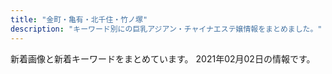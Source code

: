 ```yaml
---
title: "金町・亀有・北千住・竹ノ塚"
description: "キーワード別にの巨乳アジアン・チャイナエステ嬢情報をまとめました。"
---
```


新着画像と新着キーワードをまとめています。
2021年02月02日の情報です。

<DmmAffiliateIns />
<KeywordTable
  shops={
    [
    {
        "station": "\u897f\u65b0\u4e95\u99c5\u897f\u53e3",
        "keywords": {
            "85": 5,
            "D": 15,
            "C": 5,
            "86": 10,
            "83": 5
        },
        "url": "http://rakuen.ies.fun/",
        "img_links": [
            "http://rakuen.ies.fun/images/info.jpg",
            "http://rakuen.ies.fun/images/s3.jpg",
            "http://rakuen.ies.fun/photos/sites/40/2021/02/2021020106591748.jpg",
            "http://rakuen.ies.fun/images/s_staff.png",
            "http://rakuen.ies.fun/images/room1.jpg",
            "http://rakuen.ies.fun/images/room2.jpg",
            "http://rakuen.ies.fun/images/tel.jpg",
            "http://rakuen.ies.fun/photos/sites/40/2021/02/2021020106592856.jpg",
            "http://rakuen.ies.fun/photos/sites/40/2021/02/202102010659230.jpg",
            "http://rakuen.ies.fun/images/info2.jpg",
            "http://rakuen.ies.fun/images/s_news.jpg",
            "http://rakuen.ies.fun/images/mobile.jpg",
            "http://rakuen.ies.fun/images/room4.jpg",
            "http://rakuen.ies.fun/images/s_link.png",
            "http://rakuen.ies.fun/photos/sites/40/2021/02/2021020106592140.jpg",
            "http://rakuen.ies.fun/images/room3.jpg"
        ],
        "name": "\u7e01"
    },
    {
        "keywords": {
            "86": 3,
            "D": 3,
            "87": 3,
            "90": 4,
            "89": 4,
            "83": 6,
            "84": 2,
            "C": 8
        },
        "name": "LUCKY",
        "station": "\u7dbe\u702c\u99c5\u6771\u53e3",
        "img_links": [
            "http://lucky.weblog.tc/2/uploadimg/1591252992.jpg",
            "http://lucky.weblog.tc/2/uploadimg/1600148455.jpeg",
            "http://lucky.weblog.tc/2/uploadimg/1591253175.jpg",
            "http://lucky.weblog.tc/2/uploadimg/1591886646.jpg",
            "http://lucky.weblog.tc/2/uploadimg/1591253020.jpg",
            "http://lucky.weblog.tc/2/uploadimg/1591886701.jpg",
            "http://lucky.weblog.tc/loader.png",
            "http://lucky.weblog.tc/2/uploadimg/1597854926.jpeg",
            "http://lucky.weblog.tc/2/uploadimg/1610781080.jpeg",
            "http://lucky.weblog.tc/icon2.png"
        ],
        "url": "http://lucky.weblog.tc/"
    },
    {
        "station": "JR\u91d1\u753a\u99c5\u5317\u53e3",
        "img_links": [
            "http://esthe-massage.pink/sp/images/teline.png",
            "http://esthe-massage.pink/images/tb.png",
            "http://esthe-massage.pink/images/aboutus.jpg",
            "http://esthe-massage.pink/images/end3.png",
            "http://esthe-massage.pink/images/tb1.png",
            "http://esthe-massage.pink/images/cg6.jpg",
            "http://esthe-massage.pink/images/cg7.jpg",
            "http://esthe-massage.pink/images/pick.jpg",
            "http://esthe-massage.pink/sp/images/cg10.jpg",
            "http://esthe-massage.pink/images/news.jpg",
            "http://esthe-massage.pink/sp/images/top-img01.png",
            "http://esthe-massage.pink/sp/images/cg8.jpg",
            "http://esthe-massage.pink/images/line.jpg",
            "http://esthe-massage.pink/images/top.png",
            "http://esthe-massage.pink/images/mobile.jpg",
            "http://esthe-massage.pink/sp/images/cg4.jpg",
            "http://esthe-massage.pink/images/cg4.jpg",
            "http://esthe-massage.pink/sp/images/cg5.jpg",
            "http://esthe-massage.pink/images/bb.png",
            "http://esthe-massage.pink/sp/images/cg2.jpg",
            "http://esthe-massage.pink/images/staff_s.jpg",
            "http://esthe-massage.pink/images/cg3.jpg",
            "http://esthe-massage.pink/sp/images/cg3.jpg",
            "http://esthe-massage.pink/images/cg9.jpg",
            "http://esthe-massage.pink/images/staff_tit.jpg",
            "http://esthe-massage.pink/images/mobile1.jpg",
            "http://esthe-massage.pink/sp/images/cg1.jpg",
            "http://esthe-massage.pink/sp/images/telb.png",
            "http://esthe-massage.pink/images/cg8.jpg",
            "http://esthe-massage.pink/images/cg2.jpg",
            "http://esthe-massage.pink/images/line2.jpg",
            "http://esthe-massage.pink/images/cg10.jpg",
            "http://esthe-massage.pink/images/cg5.jpg",
            "http://esthe-massage.pink/sp/images/cg9.jpg",
            "http://esthe-massage.pink/images/newface.jpg",
            "http://esthe-massage.pink/images/cg1.jpg",
            "http://esthe-massage.pink/images/compaign.jpg",
            "http://esthe-massage.pink/sp/images/cg6.jpg",
            "http://esthe-massage.pink/sp/images/tel.png"
        ],
        "name": "\u96c5",
        "url": "http://esthe-massage.pink/",
        "keywords": {
            "D": 9
        }
    },
    {
        "img_links": [
            "http://urara.tyo.cm/images/link_nav05.png",
            "http://urara.tyo.cm/photos/sites/5/2020/07/2020072904152474.jpg",
            "http://urara.tyo.cm/photos/sites/5/2020/07/2020072904152581.jpg",
            "http://urara.tyo.cm/photos/sites/5/2020/09/2020091508111353.jpg",
            "http://urara.tyo.cm/images/pagetop.png",
            "http://urara.tyo.cm/images/link_nav01.png",
            "http://urara.tyo.cm/images/bg_infotit.png",
            "http://urara.tyo.cm/images/tit_staff02.png",
            "http://urara.tyo.cm/images/link_nav02.png",
            "http://urara.tyo.cm/photos/sites/5/2020/11/2020112706272440.jpg",
            "http://urara.tyo.cm/images/slider03.png",
            "http://urara.tyo.cm/images/tit_info01.png",
            "http://urara.tyo.cm/images/top.png",
            "http://urara.tyo.cm/images/ico02.png",
            "http://urara.tyo.cm/images/slider01.png",
            "http://urara.tyo.cm/images/link_nav03.png",
            "http://urara.tyo.cm/images/link_nav06.png",
            "http://urara.tyo.cm/photos/sites/5/2020/10/2020101305325670.jpg",
            "http://urara.tyo.cm/photos/sites/5/2020/07/2020072904152438.jpg",
            "http://urara.tyo.cm/images/tit_info02.png",
            "http://urara.tyo.cm/images/slider02.png",
            "http://urara.tyo.cm/photos/sites/5/2020/07/2020072904152344.jpg",
            "http://urara.tyo.cm/images/tit_staff01.png",
            "http://urara.tyo.cm/photos/sites/5/2020/08/2020082101302071.jpg",
            "http://urara.tyo.cm/images/link_nav04.png"
        ],
        "name": "\u9e97",
        "station": "JR\u91d1\u753a\u99c5\u5317\u53e3",
        "url": "http://urara.tyo.cm/",
        "keywords": {
            "84": 10,
            "D": 80,
            "86": 40,
            "85": 30
        }
    },
    {
        "station": "\u4e94\u53cd\u91ce\u99c5",
        "name": "\u96c5",
        "url": "http://www.relax-miyabi.com/",
        "img_links": [
            "http://www.relax-miyabi.com/img/glo_05_off.jpg",
            "http://www.relax-miyabi.com/img/glo_03_off.jpg",
            "http://www.relax-miyabi.com/img/bnr-02_off.jpg",
            "http://www.relax-miyabi.com/img/top-h5R2.jpg",
            "http://www.relax-miyabi.com/img/top-course_off.jpg",
            "http://www.relax-miyabi.com/files/019-03.jpg",
            "http://www.relax-miyabi.com/img/top-course2_off.jpg",
            "http://www.relax-miyabi.com/img/glo_06_off.jpg",
            "http://www.relax-miyabi.com/img/bnr-01_off.jpg",
            "http://www.relax-miyabi.com/img/icon_tel.png",
            "http://www.relax-miyabi.com/files/014-03.jpg",
            "http://www.relax-miyabi.com/files/019-02.jpg",
            "http://www.relax-miyabi.com/img/glo_02_off.jpg",
            "http://www.relax-miyabi.com/img/glo_04_off.jpg",
            "http://www.relax-miyabi.com/img/footer-top_off.jpg",
            "http://www.relax-miyabi.com/files/019.jpg",
            "http://www.relax-miyabi.com/img/slider/2.jpg",
            "http://www.relax-miyabi.com/img/slider/3.jpg",
            "http://www.relax-miyabi.com/files/014-02.jpg",
            "http://www.relax-miyabi.com/img/slider/1.jpg",
            "http://www.relax-miyabi.com/img/h4-top.jpg",
            "http://www.relax-miyabi.com/files/014.jpg",
            "http://www.relax-miyabi.com/img/glo_01_off.jpg",
            "http://www.relax-miyabi.com/img/top-h5R.jpg"
        ],
        "keywords": {
            "88": 3,
            "D": 6,
            "86": 3
        }
    },
    {
        "station": "JR\u5317\u5343\u4f4f\u99c5\u897f\u53e3",
        "name": "Baby Girl \uff5e\u30d9\u30a4\u30d3\u30fc\u30ac\u30fc\u30eb\uff5e",
        "img_links": [
            "http://www.babygirl.relaxjp.info/images/m4.jpg",
            "http://www.babygirl.relaxjp.info/files/005.jpg",
            "http://www.babygirl.relaxjp.info/images/rsubt2.png",
            "http://www.babygirl.relaxjp.info/files/006.jpg",
            "http://www.babygirl.relaxjp.info/images/rsubt4.png",
            "http://www.babygirl.relaxjp.info/images/rsubt1.png",
            "http://www.babygirl.relaxjp.info/images/m1.jpg",
            "http://www.babygirl.relaxjp.info/files/003.jpg",
            "http://www.babygirl.relaxjp.info/images/m2.jpg",
            "http://www.babygirl.relaxjp.info/files/001.jpg",
            "http://www.babygirl.relaxjp.info/images/rsubt6.png",
            "http://www.babygirl.relaxjp.info/images/rsubt3.png",
            "http://www.babygirl.relaxjp.info/images/rsubt7.png",
            "http://www.babygirl.relaxjp.info/images/slider-img002.jpg",
            "http://www.babygirl.relaxjp.info/images/b-tel.png",
            "http://www.babygirl.relaxjp.info/images/b-online.png",
            "http://www.babygirl.relaxjp.info/files/002.jpg",
            "http://www.babygirl.relaxjp.info/images/rsubt5.png",
            "http://www.babygirl.relaxjp.info/photo_news/upimg/719885ffe7ee1189f0_0.jpg",
            "http://www.babygirl.relaxjp.info/files/004.jpg",
            "http://www.babygirl.relaxjp.info/photo_news/upimg/830306005134289e4d_0.jpg",
            "http://www.babygirl.relaxjp.info/images/m3.jpg",
            "http://www.babygirl.relaxjp.info/images/m5.jpg",
            "http://www.babygirl.relaxjp.info/images/m6.jpg",
            "http://www.babygirl.relaxjp.info/images/slider-img001.jpg"
        ],
        "keywords": {
            "87": 24,
            "88": 8,
            "86": 16,
            "D": 40,
            "C": 8
        },
        "url": "http://www.babygirl.relaxjp.info/"
    },
    {
        "keywords": {},
        "img_links": [
            "http://www.night.ne.jp/tokyo/2020/img/index_top.jpg",
            "http://www.night.ne.jp/tokyo/2020/img_staff/g_7147.jpg",
            "http://www.night.ne.jp/tokyo/2020/img/skill_1.jpg",
            "http://www.night.ne.jp/tokyo/2020/img/view_2.jpg",
            "http://www.night.ne.jp/nightnet/img/9.jpg",
            "http://www.night.ne.jp/nightnet/img/13.jpg",
            "http://www.night.ne.jp/nightnet/img/8.jpg",
            "http://www.night.ne.jp/tokyo/2020/img/index_skill.jpg",
            "http://www.night.ne.jp/tokyo/2020/img/index.jpg",
            "http://www.night.ne.jp/tokyo/2020/img/index_view.jpg",
            "http://www.night.ne.jp/nightnet/img/7.jpg",
            "http://www.night.ne.jp/_format/W/img/whats_news.jpg",
            "http://www.night.ne.jp/tokyo/2020/img/view_1.jpg",
            "http://www.night.ne.jp/_format/W/img/whats_skill.jpg",
            "http://www.night.ne.jp/nightnet/img/3.jpg",
            "http://www.night.ne.jp/tokyo/2020/img/skill_2.jpg",
            "http://www.night.ne.jp/nightnet/img/4.jpg",
            "http://www.night.ne.jp/tokyo/2020/img_staff/g_7149.jpg",
            "http://www.night.ne.jp/nightnet/img/11.jpg",
            "http://www.night.ne.jp/nightnet/img/14.jpg",
            "http://www.night.ne.jp/_format/W/img/whats_view.jpg",
            "http://www.night.ne.jp/nightnet/img/5.jpg",
            "http://www.night.ne.jp/tokyo/2020/img/skill_3.jpg",
            "http://www.night.ne.jp/tokyo/2020/img/view_3.jpg",
            "http://www.night.ne.jp/_format/W/img/index_enter_1.jpg",
            "http://www.night.ne.jp/nightnet/img/6.jpg",
            "http://www.night.ne.jp/nightnet/img/10.jpg",
            "http://www.night.ne.jp/tokyo/2020/img/qr_code.jpg",
            "http://www.night.ne.jp/nightnet/img/15.jpg",
            "http://www.night.ne.jp/nightnet/img/16.jpg",
            "http://www.night.ne.jp/nightnet/img/2.jpg",
            "http://www.night.ne.jp/nightnet/img/12a.jpg",
            "http://www.night.ne.jp/nightnet/img/1.jpg",
            "http://www.night.ne.jp/nightnet/img/17.jpg"
        ],
        "url": "http://www.night.ne.jp/tokyo/2020/",
        "name": "2020",
        "station": "JR\u4e80\u6709\u99c5\u5317\u53e3"
    },
    {
        "url": "http://spring.est888.com/",
        "keywords": {
            "85": 2,
            "91": 1,
            "89": 1,
            "D": 3,
            "E": 1,
            "84": 1,
            "90": 5,
            "C": 3
        },
        "img_links": [
            "http://spring.est888.com/css/staff/staff012.png",
            "http://spring.est888.com/css/nav/nav-003.png",
            "http://spring.est888.com/css/nav/nav-005.png",
            "http://spring.est888.com/css/staff/staff14.png",
            "http://spring.est888.com/css/nav/nav-002.png",
            "http://spring.est888.com/css/staff/staff010.png",
            "http://spring.est888.com/css/staff/staff11.png",
            "http://spring.est888.com/css/staff/staff012-a.png",
            "http://spring.est888.com/css/staff/staff16-a.png",
            "http://spring.est888.com/css/staff/staff17.png",
            "http://spring.est888.com/css/staff/staff012-b.png",
            "http://spring.est888.com/css/staff/staff14-a.png",
            "http://spring.est888.com/css/nav/nav-001.png",
            "http://spring.est888.com/css/staff/staff0005-b.png",
            "http://spring.est888.com/css/staff/staff16-b.png",
            "http://spring.est888.com/css/staff/staff004-b.png",
            "http://spring.est888.com/css/staff/staff13.png",
            "http://spring.est888.com/css/top0000000003.jpg",
            "http://spring.est888.com/css/staff/staff14-b.png",
            "http://spring.est888.com/css/tel.png",
            "http://spring.est888.com/css/staff/staff13-a.png",
            "http://spring.est888.com/css/staff/staff0010-b.png",
            "http://spring.est888.com/css/nav/nav-004.png",
            "http://spring.est888.com/css/staff/staff004-a.png",
            "http://spring.est888.com/css/nav/nav-006.png",
            "http://spring.est888.com/css/staff/staff11-b.png",
            "http://spring.est888.com/css/staff/staff010-a.png",
            "http://spring.est888.com/css/staff/staff001.png",
            "http://spring.est888.com/css/staff/staff17-b.png",
            "http://spring.est888.com/css/staff/staff0005-a.png",
            "http://spring.est888.com/css/staff/staff11-a.png",
            "http://spring.est888.com/css/staff/staff004.png",
            "http://spring.est888.com/css/staff/staff16.png",
            "http://spring.est888.com/css/staff/staff001-a.png",
            "http://spring.est888.com/css/top001.png",
            "http://spring.est888.com/css/staff/staff0005.png",
            "http://spring.est888.com/css/staff/staff001-b.png",
            "http://spring.est888.com/css/staff/staff17-a.png"
        ],
        "name": "Spring \uff5e\u30b9\u30d7\u30ea\u30f3\u30b0\uff5e",
        "station": "JR\u91d1\u753a\u99c5\u5317\u53e3"
    },
    {
        "name": "\u6e80\u8db3\u5ea6666",
        "keywords": {
            "86": 204,
            "F": 34,
            "83": 136,
            "D": 714,
            "E": 340,
            "89": 34,
            "C": 176,
            "88": 306,
            "84": 34,
            "85": 272,
            "87": 238
        },
        "url": "http://manzoku666.ests.jp/",
        "img_links": [
            "http://manzoku666.ests.jp/photos/sites/11/2020/02/2020022105272151.jpg",
            "http://manzoku666.ests.jp/photos/sites/11/2021/01/2021012109431594.jpg",
            "http://manzoku666.ests.jp/images/com_tel.png",
            "http://manzoku666.ests.jp/photos/sites/11/2020/10/2020102403261010.jpg",
            "http://manzoku666.ests.jp/images/img_service04.jpg",
            "http://manzoku666.ests.jp/photos/sites/11/2020/03/2020032501222689.jpg",
            "http://manzoku666.ests.jp/photos/sites/11/2020/10/2020100307052232.jpg",
            "http://manzoku666.ests.jp/images/room1_l.jpg",
            "http://manzoku666.ests.jp/photos/sites/11/2020/11/2020110502545271.jpg",
            "http://manzoku666.ests.jp/images/sp_tit_pick.png",
            "http://manzoku666.ests.jp/images/link_nav03.png",
            "http://manzoku666.ests.jp/photos/sites/11/2020/11/2020112004565896.jpg",
            "http://manzoku666.ests.jp/photos/sites/11/2020/04/202004130720240.jpg",
            "http://manzoku666.ests.jp/images/tit_pick.png",
            "http://manzoku666.ests.jp/images/img_service01.jpg",
            "http://manzoku666.ests.jp/photos/sites/11/2020/09/2020090504512885.jpg",
            "http://manzoku666.ests.jp/photos/sites/11/2020/12/2020122103414393.jpg",
            "http://manzoku666.ests.jp/photos/sites/11/2020/06/202006070246267.jpg",
            "http://manzoku666.ests.jp/images/room4_l.jpg",
            "http://manzoku666.ests.jp/photos/sites/11/2020/05/2020052602523290.jpg",
            "http://manzoku666.ests.jp/photos/sites/11/2020/12/2020120907170783.jpg",
            "http://manzoku666.ests.jp/photos/sites/11/2020/02/2020020503574552.jpg",
            "http://manzoku666.ests.jp/images/link_nav02.png",
            "http://manzoku666.ests.jp/photos/sites/11/2020/07/2020072104583128.jpg",
            "http://manzoku666.ests.jp/photos/sites/11/2020/05/2020050405545542.jpg",
            "http://manzoku666.ests.jp/images/img_service03.jpg",
            "http://manzoku666.ests.jp/images/link_nav04.png",
            "http://manzoku666.ests.jp/photos/sites/11/2020/02/2020022605090032.jpg",
            "http://manzoku666.ests.jp/photos/sites/11/2021/01/2021010105190155.jpg",
            "http://manzoku666.ests.jp/photos/sites/11/2020/02/202002040606066.jpg",
            "http://manzoku666.ests.jp/images/img_service02.jpg",
            "http://manzoku666.ests.jp/photos/sites/11/2020/04/2020041604115739.jpg",
            "http://manzoku666.ests.jp/images/ico01.png",
            "http://manzoku666.ests.jp/photos/sites/11/2020/12/2020121401254793.jpg",
            "http://manzoku666.ests.jp/photos/sites/11/2020/04/2020041307203772.jpg",
            "http://manzoku666.ests.jp/photos/sites/11/2020/03/2020032706054338.jpg",
            "http://manzoku666.ests.jp/photos/sites/11/2020/06/2020062404121396.jpg",
            "http://manzoku666.ests.jp/photos/sites/11/2020/08/2020083103592411.jpg",
            "http://manzoku666.ests.jp/photos/sites/11/2020/04/2020042806324932.jpg",
            "http://manzoku666.ests.jp/photos/sites/11/2020/03/2020032501221834.jpg",
            "http://manzoku666.ests.jp/photos/sites/11/2020/02/2020020406060891.jpg",
            "http://manzoku666.ests.jp/photos/sites/11/2020/02/2020020406060435.jpg",
            "http://manzoku666.ests.jp/photos/sites/11/2020/06/2020062404121978.jpg",
            "http://manzoku666.ests.jp/images/ico02.png",
            "http://manzoku666.ests.jp/images/bg_cont03.png",
            "http://manzoku666.ests.jp/images/bg_cont01.png",
            "http://manzoku666.ests.jp/images/link_nav01.png",
            "http://manzoku666.ests.jp/photos/sites/11/2020/04/2020040509014579.jpg",
            "http://manzoku666.ests.jp/images/tit_new.png",
            "http://manzoku666.ests.jp/photos/sites/11/2020/02/2020021806520598.jpg",
            "http://manzoku666.ests.jp/images/link_nav05.png",
            "http://manzoku666.ests.jp/images/room2_l.jpg",
            "http://manzoku666.ests.jp/photos/sites/11/2020/08/2020083103591832.jpg",
            "http://manzoku666.ests.jp/images/sp_nav02.png",
            "http://manzoku666.ests.jp/images/tit_staff.png",
            "http://manzoku666.ests.jp/images/room3_l.jpg",
            "http://manzoku666.ests.jp/photos/sites/11/2020/08/2020080206581422.jpg",
            "http://manzoku666.ests.jp/photos/sites/11/2020/05/2020050405544639.jpg",
            "http://manzoku666.ests.jp/images/re.png",
            "http://manzoku666.ests.jp/photos/sites/11/2020/12/2020121707473177.jpg",
            "http://manzoku666.ests.jp/photos/sites/11/2020/06/2020060702462380.jpg",
            "http://manzoku666.ests.jp/photos/sites/11/2020/12/2020120106591913.jpg",
            "http://manzoku666.ests.jp/photos/sites/11/2020/05/2020050909240788.jpg",
            "http://manzoku666.ests.jp/photos/sites/11/2020/04/2020041604120698.jpg",
            "http://manzoku666.ests.jp/images/tit_service.png",
            "http://manzoku666.ests.jp/photos/sites/11/2020/04/2020040509014522.jpg",
            "http://manzoku666.ests.jp/photos/sites/11/2021/01/2021011107431772.jpg",
            "http://manzoku666.ests.jp/images/top.png",
            "http://manzoku666.ests.jp/photos/sites/11/2020/11/2020111603414573.jpg",
            "http://manzoku666.ests.jp/images/sp_nav01.png",
            "http://manzoku666.ests.jp/photos/sites/11/2020/09/2020090504513613.jpg",
            "http://manzoku666.ests.jp/photos/sites/11/2020/02/2020020503574022.jpg",
            "http://manzoku666.ests.jp/images/sp_nav03.png",
            "http://manzoku666.ests.jp/photos/sites/11/2020/02/2020022605090017.jpg",
            "http://manzoku666.ests.jp/photos/sites/11/2020/11/2020112004565127.jpg",
            "http://manzoku666.ests.jp/photos/sites/11/2020/04/2020041307203118.jpg",
            "http://manzoku666.ests.jp/photos/sites/11/2020/06/2020060702461717.jpg",
            "http://manzoku666.ests.jp/images/sp_header.jpg",
            "http://manzoku666.ests.jp/photos/sites/11/2020/10/2020101205183856.jpg",
            "http://manzoku666.ests.jp/images/ico_headline.png"
        ],
        "station": "JR\u4e80\u6709\u99c5\u5317\u53e3"
    },
    {
        "img_links": [
            "http://spring02.est888.com/css/staff/staff010-b.png",
            "http://spring02.est888.com/css/staff/staff04-a.png",
            "http://spring02.est888.com/css/nav/nav-003.png",
            "http://spring02.est888.com/css/staff/staff010-a.png",
            "http://spring02.est888.com/css/staff/staff0008.png",
            "http://spring02.est888.com/css/staff/staff11-a.png",
            "http://spring02.est888.com/css/staff/staff12-a.png",
            "http://spring02.est888.com/css/staff/staff005.png",
            "http://spring02.est888.com/css/staff/staff12.png",
            "http://spring02.est888.com/css/staff/staff01-a.png",
            "http://spring02.est888.com/css/top04.png",
            "http://spring02.est888.com/css/staff/staff11-b.png",
            "http://spring02.est888.com/css/staff/staff12-b.png",
            "http://spring02.est888.com/css/staff/staff03-a.png",
            "http://spring02.est888.com/css/nav/nav-005.png",
            "http://spring02.est888.com/css/staff/staff09.png",
            "http://spring02.est888.com/css/nav/nav-006.png",
            "http://spring02.est888.com/css/tel.png",
            "http://spring02.est888.com/css/staff/staff09-a.png",
            "http://spring02.est888.com/css/nav/nav-002.png",
            "http://spring02.est888.com/css/staff/staff01.png",
            "http://spring02.est888.com/css/staff/staff010.png",
            "http://spring02.est888.com/css/staff/staff005-a.png",
            "http://spring02.est888.com/css/staff/staff005-b.png",
            "http://spring02.est888.com/css/top02-left.png",
            "http://spring02.est888.com/css/staff/staff09-b.png",
            "http://spring02.est888.com/css/staff/staff008-b.png",
            "http://spring02.est888.com/css/nav/nav-001.png",
            "http://spring02.est888.com/css/staff/staff01-b.png",
            "http://spring02.est888.com/css/staff/staff11.png",
            "http://spring02.est888.com/css/staff/staff04.png",
            "http://spring02.est888.com/css/staff/staff03.png",
            "http://spring02.est888.com/css/staff/staff003-b.png",
            "http://spring02.est888.com/css/osusume01.png",
            "http://spring02.est888.com/css/top01.png",
            "http://spring02.est888.com/css/staff/staff04-b.png",
            "http://spring02.est888.com/css/top003.png",
            "http://spring02.est888.com/css/nav/nav-004.png"
        ],
        "url": "http://spring02.est888.com/",
        "keywords": {
            "91": 1,
            "90": 3,
            "G": 1,
            "C": 4,
            "84": 1,
            "85": 3,
            "89": 1,
            "E": 2
        },
        "name": "Spring-\u30b9\u30d7\u30ea\u30f3\u30b0-",
        "station": "\u7dbe\u702c\u99c5\u897f\u53e3"
    },
    {
        "keywords": {},
        "name": "\u3084\u3059\u3089\u304e",
        "url": "http://relax-esthe.tokyo/",
        "station": "\u6885\u5cf6\u99c5",
        "img_links": [
            "http://relax-esthe.tokyo/css/staff/staff02.png",
            "http://relax-esthe.tokyo/css/m-left.jpg",
            "http://relax-esthe.tokyo/css/m-top02.jpg",
            "http://relax-esthe.tokyo/images/call.png",
            "http://relax-esthe.tokyo/css/m-right.jpg",
            "http://relax-esthe.tokyo/css/m-head1.jpg",
            "http://relax-esthe.tokyo/css/staff/staff07.png",
            "http://relax-esthe.tokyo/css/m-top-right03.jpg",
            "http://relax-esthe.tokyo/css/staff/staff03.png",
            "http://relax-esthe.tokyo/css/m-yejiao.jpg",
            "http://relax-esthe.tokyo/css/staff/staff0n.png",
            "http://relax-esthe.tokyo/css/m-top-right01.jpg",
            "http://relax-esthe.tokyo/css/m-top-right04.jpg",
            "http://relax-esthe.tokyo/css/staff/staff06.png",
            "http://relax-esthe.tokyo/css/top-left01.jpg",
            "http://relax-esthe.tokyo/css/m-top-right02.jpg",
            "http://relax-esthe.tokyo/css/staff/staff05.png"
        ]
    },
    {
        "keywords": {
            "D": 5,
            "C": 2,
            "84": 1
        },
        "name": "\u4eba\u9b5a\u59eb",
        "img_links": [
            "http://ningyo-hime.com/images/slider1/03.jpg",
            "http://ningyo-hime.com/staffPhoto/s20200630134438.jpg",
            "http://ningyo-hime.com/images/returnBtn.png",
            "http://ningyo-hime.com/staffPhoto/b20201101082513.jpg",
            "http://ningyo-hime.com/staffPhoto/s20200707192550.jpg",
            "http://ningyo-hime.com/staffPhoto/b20201230174356.jpg",
            "http://ningyo-hime.com/staffPhoto/b20200630134438.jpg",
            "http://ningyo-hime.com/images/slider1/01.jpg",
            "http://ningyo-hime.com/staffPhoto/b20200905132814.jpg",
            "http://ningyo-hime.com/staffPhoto/s20200905132814.jpg",
            "http://ningyo-hime.com/staffPhoto/s20200626161755.jpg",
            "http://ningyo-hime.com/images/mobile.jpg",
            "http://ningyo-hime.com/staffPhoto/b20201212112712.jpg",
            "http://ningyo-hime.com/staffPhoto/b20200626161755.jpg",
            "http://ningyo-hime.com/js/sliderLine/slide_next.png",
            "http://ningyo-hime.com/staffPhoto/s20201101082513.jpg",
            "http://ningyo-hime.com/staffPhoto/s20201230174356.jpg",
            "http://ningyo-hime.com/js/sliderLine/slide_prev.png",
            "http://ningyo-hime.com/staffPhoto/s20191003141511.jpg",
            "http://ningyo-hime.com/images/gallery1.png",
            "http://ningyo-hime.com/staffPhoto/b20200707192550.jpg",
            "http://ningyo-hime.com/staffPhoto/b20201212104914.jpg",
            "http://ningyo-hime.com/uploadfiles/Image/campaignNingyoHimeCom.jpg",
            "http://ningyo-hime.com/staffPhoto/s20201212104914.jpg",
            "http://ningyo-hime.com/staffPhoto/b20191003141511.jpg",
            "http://ningyo-hime.com/staffPhoto/s20201212112712.jpg"
        ],
        "url": "http://ningyo-hime.com/",
        "station": "\u7dbe\u702c\u99c5\u6771\u53e3"
    },
    {
        "img_links": [
            "http://iyasinobara.oks.bz/photos/sites/36/2021/01/2021011808544677.jpg",
            "http://iyasinobara.oks.bz/images/room3.jpg",
            "http://iyasinobara.oks.bz/images/room4.jpg",
            "http://iyasinobara.oks.bz/images/s_staff.jpg",
            "http://iyasinobara.oks.bz/photos/sites/36/2020/02/2020021401252254.jpg",
            "http://iyasinobara.oks.bz/images/room2.jpg",
            "http://iyasinobara.oks.bz/photos/sites/36/2019/12/2019121401184994.jpg",
            "http://iyasinobara.oks.bz/images/top.jpg",
            "http://iyasinobara.oks.bz/images/s_shedule.jpg",
            "http://iyasinobara.oks.bz/images/mobile.jpg",
            "http://iyasinobara.oks.bz/images/s_news.jpg",
            "http://iyasinobara.oks.bz/photos/sites/36/2020/11/2020112101523963.jpg",
            "http://iyasinobara.oks.bz/images/room1.jpg"
        ],
        "url": "http://iyasinobara.oks.bz/",
        "station": "JR\u91d1\u753a\u99c5\u5317\u53e3",
        "name": "\u7652\u3057\u306e\u8594\u8587",
        "keywords": {
            "87": 10,
            "82": 5,
            "D": 15,
            "C": 16,
            "85": 5
        }
    },
    {
        "img_links": [
            "http://aroma-heal.com/img/t-a.jpg",
            "http://aroma-heal.com/img/info.jpg",
            "http://aroma-heal.com/img/t-o.jpg",
            "http://aroma-heal.com/img/tel.jpg",
            "http://aroma-heal.com/staff/aoi/01.jpg",
            "http://aroma-heal.com/img/sys1.png",
            "http://aroma-heal.com/img/sys4.png",
            "http://aroma-heal.com/img/tit.jpg",
            "http://aroma-heal.com/img/pic.jpg",
            "http://aroma-heal.com/img/pc.jpg",
            "http://aroma-heal.com/img/sys3.png",
            "http://aroma-heal.com/img/adrs.jpg",
            "http://aroma-heal.com/img/sys2.png",
            "http://aroma-heal.com/staff/yuki/01.jpg",
            "http://aroma-heal.com/staff/mimi/01.jpg",
            "http://aroma-heal.com/img/sysetc.png",
            "http://aroma-heal.com/img/add.jpg",
            "http://aroma-heal.com/img/t-t.jpg",
            "http://aroma-heal.com/img/botton.jpg",
            "http://aroma-heal.com/img/t-s.jpg",
            "http://aroma-heal.com/img/t-r.jpg",
            "http://aroma-heal.com/img/cam.jpg"
        ],
        "name": "\u7f8e\u5802",
        "keywords": {},
        "station": "JR\u5317\u5343\u4f4f\u99c5\u6771\u53e3",
        "url": "http://aroma-heal.com/"
    },
    {
        "url": "http://www.hi-msg.com/tulip/",
        "name": "Tulip\uff5e\u30c1\u30e5\u30fc\u30ea\u30c3\u30d7",
        "keywords": {},
        "station": "JR\u5357\u5343\u4f4f\u99c5\u5357\u53e3",
        "img_links": []
    },
    {
        "img_links": [
            "http://www.hananoyume.esjp.info/files/011-02.jpg",
            "http://www.hananoyume.esjp.info/files/007.jpg",
            "http://www.hananoyume.esjp.info/files/007-02.jpg",
            "http://www.hananoyume.esjp.info/images/main_bottom.png",
            "http://www.hananoyume.esjp.info/files/001-03.jpg",
            "http://www.hananoyume.esjp.info/images/new1.png",
            "http://www.hananoyume.esjp.info/files/009-02.jpg",
            "http://www.hananoyume.esjp.info/images/tel.png",
            "http://www.hananoyume.esjp.info/files/006-02.jpg",
            "http://www.hananoyume.esjp.info/files/006-03.jpg",
            "http://www.hananoyume.esjp.info/images/s2.jpg",
            "http://www.hananoyume.esjp.info/images/shop/shop02.jpg",
            "http://www.hananoyume.esjp.info/files/001-02.jpg",
            "http://www.hananoyume.esjp.info/images/main_top.png",
            "http://www.hananoyume.esjp.info/files/005.jpg",
            "http://www.hananoyume.esjp.info/files/005-03.jpg",
            "http://www.hananoyume.esjp.info/files/008.jpg",
            "http://www.hananoyume.esjp.info/images/s3.jpg",
            "http://www.hananoyume.esjp.info/files/005-02.jpg",
            "http://www.hananoyume.esjp.info/images/maga.jpg",
            "http://www.hananoyume.esjp.info/images/s1.jpg",
            "http://www.hananoyume.esjp.info/files/010-02.jpg",
            "http://www.hananoyume.esjp.info/files/007-03.jpg",
            "http://www.hananoyume.esjp.info/images/zi_staff.png",
            "http://www.hananoyume.esjp.info/files/008-02.jpg",
            "http://www.hananoyume.esjp.info/images/infotiao1.jpg",
            "http://www.hananoyume.esjp.info/files/001.jpg",
            "http://www.hananoyume.esjp.info/images/zi_massage.png",
            "http://www.hananoyume.esjp.info/files/010.jpg",
            "http://www.hananoyume.esjp.info/files/008-03.jpg",
            "http://www.hananoyume.esjp.info/images/new3.png",
            "http://www.hananoyume.esjp.info/files/009-03.jpg",
            "http://www.hananoyume.esjp.info/images/xian.png",
            "http://www.hananoyume.esjp.info/files/003.jpg",
            "http://www.hananoyume.esjp.info/files/010-03.jpg",
            "http://www.hananoyume.esjp.info/images/pick.png",
            "http://www.hananoyume.esjp.info/files/011-03.jpg",
            "http://www.hananoyume.esjp.info/files/003-02.jpg",
            "http://www.hananoyume.esjp.info/images/shop/shop03.jpg",
            "http://www.hananoyume.esjp.info/files/003-03.jpg",
            "http://www.hananoyume.esjp.info/files/011.jpg",
            "http://www.hananoyume.esjp.info/files/006.jpg",
            "http://www.hananoyume.esjp.info/images/shop/shop04.jpg",
            "http://www.hananoyume.esjp.info/images/shop/shop01.jpg",
            "http://www.hananoyume.esjp.info/images/service.png",
            "http://www.hananoyume.esjp.info/files/009.jpg"
        ],
        "keywords": {
            "E": 1,
            "88": 1,
            "87": 5,
            "89": 1,
            "86": 2,
            "D": 7
        },
        "url": "http://www.hananoyume.esjp.info/",
        "name": "\u82b1\u306e\u5922",
        "station": "JR\u4e80\u6709\u99c5\u5357\u53e3"
    },
    {
        "url": "http://www.yurikago-massage.work/",
        "keywords": {
            "87": 4,
            "88": 4,
            "D": 10,
            "E": 4,
            "C": 14,
            "86": 2,
            "85": 8,
            "F": 4
        },
        "station": "JR\u91d1\u753a\u99c5\u5317\u53e3",
        "name": "\u3086\u308a\u304b\u3054",
        "img_links": [
            "http://www.yurikago-massage.work/img/st09.jpg",
            "http://www.yurikago-massage.work/img/st12.jpg",
            "http://www.yurikago-massage.work/img/fla-2.jpg",
            "http://www.yurikago-massage.work/img/sta6.jpg",
            "http://www.yurikago-massage.work/img/sta9.jpg",
            "http://www.yurikago-massage.work/img/sta10.jpg",
            "http://www.yurikago-massage.work/img/st9.jpg",
            "http://www.yurikago-massage.work/img/nos.jpg",
            "http://www.yurikago-massage.work/img/st11.jpg",
            "http://www.yurikago-massage.work/img/sta12.jpg",
            "http://www.yurikago-massage.work/img/st8.jpg",
            "http://www.yurikago-massage.work/img/mo.png",
            "http://www.yurikago-massage.work/img/fla-1.jpg",
            "http://www.yurikago-massage.work/img/sta8.jpg",
            "http://www.yurikago-massage.work/img/st10.jpg",
            "http://www.yurikago-massage.work/img/sta11.jpg",
            "http://www.yurikago-massage.work/img/sta7.jpg",
            "http://www.yurikago-massage.work/img/botton.jpg",
            "http://www.yurikago-massage.work/img/st6.jpg",
            "http://www.yurikago-massage.work/img/st7.jpg"
        ]
    },
    {
        "station": "\u6885\u5cf6\u99c5",
        "keywords": {},
        "img_links": [
            "http://kenkounoie-umejima.este88.com/images/acc1.jpg",
            "http://kenkounoie-umejima.este88.com/gals/kiki1.jpg",
            "http://kenkounoie-umejima.este88.com/images/qr.jpg",
            "http://kenkounoie-umejima.este88.com/images/img3.jpg",
            "http://kenkounoie-umejima.este88.com/gals/rika1.jpg",
            "http://kenkounoie-umejima.este88.com/gals/akane1.jpg",
            "http://kenkounoie-umejima.este88.com/i/sp02.jpg",
            "http://kenkounoie-umejima.este88.com/gals/mimi1.jpg",
            "http://kenkounoie-umejima.este88.com/gals/risa1.jpg",
            "http://kenkounoie-umejima.este88.com/images/acc5.jpg",
            "http://kenkounoie-umejima.este88.com/images/acc4.jpg",
            "http://kenkounoie-umejima.este88.com/images/img4.jpg",
            "http://kenkounoie-umejima.este88.com/images/img2.jpg",
            "http://kenkounoie-umejima.este88.com/gals/ai1.jpg",
            "http://kenkounoie-umejima.este88.com/gals/emi1.jpg",
            "http://kenkounoie-umejima.este88.com/images/acc3.jpg",
            "http://kenkounoie-umejima.este88.com/images/acc2.jpg",
            "http://kenkounoie-umejima.este88.com/images/info.png",
            "http://kenkounoie-umejima.este88.com/images/img1.jpg"
        ],
        "url": "http://kenkounoie-umejima.este88.com/",
        "name": "\u5065\u5eb7\u306e\u5bb6"
    },
    {
        "img_links": [
            "https://image.jimcdn.com/app/cms/image/transf/dimension=1080x1024:format=jpg/path/s491738307dab8ed0/image/ie54739bfe4411825/version/1611138624/image.jpg",
            "https://image.jimcdn.com/app/cms/image/transf/none/path/s491738307dab8ed0/image/i5806f8c0fbbca598/version/1417614009/image.jpg",
            "https://image.jimcdn.com/app/cms/image/transf/none/path/s491738307dab8ed0/image/iba7a970dbc047ea1/version/1610625156/image.jpg",
            "https://image.jimcdn.com/app/cms/image/transf/dimension=1080x1024:format=jpg/path/s491738307dab8ed0/image/i620db1cf9b307f7a/version/1610625248/image.jpg"
        ],
        "station": "\u5800\u5207\u83d6\u84b2\u5712\u99c5",
        "name": "\u541b\u5b89",
        "keywords": {},
        "url": "http://kungangm.jimdo.com/"
    },
    {
        "station": "JR\u4e80\u6709\u99c5\u5317\u53e3",
        "url": "http://massage-esthe.red/",
        "name": "BODY RESORT",
        "keywords": {
            "86": 32,
            "C": 2,
            "D": 20
        },
        "img_links": [
            "http://massage-esthe.red/images/e.jpg",
            "http://massage-esthe.red/images/staff_images/st6.jpg",
            "http://massage-esthe.red/images/staff_images/sta4.jpg",
            "http://massage-esthe.red/images/staff_images/sta6.jpg",
            "http://massage-esthe.red/images/r5.jpg",
            "http://massage-esthe.red/images/an_1_01.jpg",
            "http://massage-esthe.red/images/an_4_01.jpg",
            "http://massage-esthe.red/images/line.jpg",
            "http://massage-esthe.red/images/staff_images/st2.jpg",
            "http://massage-esthe.red/images/staff_images/sta2.jpg",
            "http://massage-esthe.red/images/staff_images/st4.jpg",
            "http://massage-esthe.red/images/r3.jpg",
            "http://massage-esthe.red/images/r6.jpg",
            "http://massage-esthe.red/images/an_5_02.jpg",
            "http://massage-esthe.red/images/an_2_02.jpg",
            "http://massage-esthe.red/images/an_6_01.jpg",
            "http://massage-esthe.red/images/no.png",
            "http://massage-esthe.red/images/staff_images/sta9.jpg",
            "http://massage-esthe.red/images/staff_images/sta5.jpg",
            "http://massage-esthe.red/images/staff_images/sl.png",
            "http://massage-esthe.red/images/staff_images/sta7.jpg",
            "http://massage-esthe.red/images/staff_images/sta1.jpg",
            "http://massage-esthe.red/images/slider/slide4s.png",
            "http://massage-esthe.red/images/slider/slide1s.png",
            "http://massage-esthe.red/images/staff_images/st1.jpg",
            "http://massage-esthe.red/images/r2.jpg",
            "http://massage-esthe.red/images/slider/slide4.png",
            "http://massage-esthe.red/images/staff_images/st9.jpg",
            "http://massage-esthe.red/images/slider/slide2s.png",
            "http://massage-esthe.red/images/slider/slide3.png",
            "http://massage-esthe.red/images/an_4_02.jpg",
            "http://massage-esthe.red/images/slider/slide2.png",
            "http://massage-esthe.red/images/qr.jpg",
            "http://massage-esthe.red/images/an_5_01.jpg",
            "http://massage-esthe.red/images/index-1.jpg",
            "http://massage-esthe.red/images/staff_images/st3.jpg",
            "http://massage-esthe.red/images/r4.jpg",
            "http://massage-esthe.red/images/slider/slide1.png",
            "http://massage-esthe.red/images/line1.jpg",
            "http://massage-esthe.red/images/an_6_02.jpg",
            "http://massage-esthe.red/images/an_1_02.jpg",
            "http://massage-esthe.red/images/an_3_01.jpg",
            "http://massage-esthe.red/images/slider/slide5s.png",
            "http://massage-esthe.red/images/staff_images/st5.jpg",
            "http://massage-esthe.red/images/slider/slide5.png",
            "http://massage-esthe.red/images/slider/slide3s.png",
            "http://massage-esthe.red/images/index-2.jpg",
            "http://massage-esthe.red/images/an_3_02.jpg",
            "http://massage-esthe.red/images/an_2_01.jpg",
            "http://massage-esthe.red/images/fbb.jpg",
            "http://massage-esthe.red/images/staff_images/st7.jpg",
            "http://massage-esthe.red/images/r7.jpg",
            "http://massage-esthe.red/images/staff_images/sta3.jpg"
        ]
    },
    {
        "name": "\u3055\u304f\u3089",
        "img_links": [
            "http://www.es-sakura.xyz/uploads/allimg/180705/1-1PF515001a41.jpg",
            "http://www.es-sakura.xyz/uploads/201221/1-201221161331T9.jpg",
            "http://www.es-sakura.xyz/templets/default/pc/picture/staffs.png",
            "http://www.es-sakura.xyz/uploads/171031/1-1G0311G531445.jpg",
            "http://www.es-sakura.xyz/templets/default/pc/picture/s_news.png",
            "http://www.es-sakura.xyz/uploads/180222/1-1P22215242NA.jpg",
            "http://www.es-sakura.xyz/templets/default/pc/picture/s_pick.png",
            "http://www.es-sakura.xyz/uploads/171031/1-1G0311G556445.jpg",
            "http://www.es-sakura.xyz/uploads/171031/1-1G0311G505933.jpg",
            "http://www.es-sakura.xyz/uploads/200522/1-200522132410304.jpg",
            "http://www.es-sakura.xyz/templets/default/pc/picture/s_staff.png",
            "http://www.es-sakura.xyz/templets/default/pc/picture/face.png",
            "http://www.es-sakura.xyz/uploads/210201/1-21020115145M35.jpg",
            "http://www.es-sakura.xyz/uploads/180222/1-1P222152505H4.jpg",
            "http://www.es-sakura.xyz/uploads/171031/1-1G0311G344914.jpg",
            "http://www.es-sakura.xyz/uploads/180223/1-1P2231T00a38.jpg",
            "http://www.es-sakura.xyz/uploads/180223/1-1P2231S940503.jpg",
            "http://www.es-sakura.xyz/uploads/180222/1-1P222152311W5.jpg",
            "http://www.es-sakura.xyz/uploads/171031/1-1G0311G4095M.jpg",
            "http://www.es-sakura.xyz/uploads/180223/1-1P2231T1545P.png",
            "http://www.es-sakura.xyz/uploads/180222/1-1P222152341c1.jpg",
            "http://www.es-sakura.xyz/uploads/180903/1-1PZ31G00N60.jpg",
            "http://www.es-sakura.xyz/templets/default/pc/picture/end1.jpg",
            "http://www.es-sakura.xyz/uploads/200922/1-200922100322149.jpg",
            "http://www.es-sakura.xyz/uploads/200522/1-2005221325354W.jpg",
            "http://www.es-sakura.xyz/uploads/201029/1-201029155224493.jpg"
        ],
        "station": "\u6885\u5cf6\u99c5",
        "keywords": {},
        "url": "http://www.es-sakura.xyz/"
    },
    {
        "url": "https://moon-love.info/",
        "name": "\u6cc9\u30fb\u3044\u305a\u307f",
        "keywords": {
            "E": 2,
            "D": 1
        },
        "img_links": [
            "https://moon-love.info/images/slider1/03.jpg",
            "https://moon-love.info/images/gallery1.png",
            "https://moon-love.info/images/returnBtn.png",
            "https://moon-love.info/images/noImg.jpg",
            "https://moon-love.info/images/slider1/02.jpg",
            "https://moon-love.info/staffPhoto/b20200527170611.jpg",
            "https://moon-love.info/js/sliderLine/slide_prev.png",
            "https://moon-love.info/js/sliderLine/slide_next.png",
            "https://moon-love.info/images/slider1/01.jpg",
            "https://moon-love.info/staffPhoto/s20200711151214.jpg",
            "https://moon-love.info/uploadfiles/Image/image.png",
            "https://moon-love.info/staffPhoto/s20200527170611.jpg",
            "https://moon-love.info/staffPhoto/b20200711151214.jpg",
            "https://moon-love.info/uploadfiles/images/campaignIyasiHealCom.jpg",
            "https://moon-love.info/images/mobile.jpg"
        ],
        "station": "\u5317\u5343\u4f4f\u99c5\u6771\u53e3"
    },
    {
        "name": "Lux\u30fb\u30e9\u30c3\u30af\u30b9",
        "keywords": {
            "87": 1,
            "85": 2,
            "D": 3,
            "88": 1,
            "84": 1,
            "G": 1,
            "C": 13,
            "E": 1
        },
        "url": "http://lux.abnavi.info/",
        "station": "JR\u4e80\u6709\u99c5\u5357\u53e3",
        "img_links": [
            "http://lux.abnavi.info/images/acc3.jpg",
            "http://lux.abnavi.info/images/acc1.jpg",
            "http://lux.abnavi.info/photos/sites/13/2020/12/2020121219411956.jpg",
            "http://lux.abnavi.info/images/info.jpg",
            "http://lux.abnavi.info/images/room1.jpg",
            "http://lux.abnavi.info/images/acc5.jpg",
            "http://lux.abnavi.info/images/room2.jpg",
            "http://lux.abnavi.info/images/s_pick.jpg",
            "http://lux.abnavi.info/images/s_staff.png",
            "http://lux.abnavi.info/photos/sites/13/2020/12/2020121219411983.jpg",
            "http://lux.abnavi.info/images/nbj1.png",
            "http://lux.abnavi.info/images/nbj3.jpg",
            "http://lux.abnavi.info/images/acc6.jpg",
            "http://lux.abnavi.info/images/room4.jpg",
            "http://lux.abnavi.info/photos/sites/13/2020/12/2020121219412144.jpg",
            "http://lux.abnavi.info/photos/sites/13/2020/12/2020121219411715.jpg",
            "http://lux.abnavi.info/images/room3.jpg",
            "http://lux.abnavi.info/photos/sites/13/2020/12/2020121219412237.jpg",
            "http://lux.abnavi.info/images/top.png",
            "http://lux.abnavi.info/images/s_link.png",
            "http://lux.abnavi.info/images/acc4.jpg",
            "http://lux.abnavi.info/images/s_news.png",
            "http://lux.abnavi.info/images/acc2.jpg",
            "http://lux.abnavi.info/images/mobile.png"
        ]
    },
    {
        "url": "http://angela.esjp.xyz/",
        "station": "\u7dbe\u702c\u99c5\u6771\u53e3",
        "img_links": [
            "http://angela.esjp.xyz/images/pickup_line.png",
            "http://angela.esjp.xyz/images/topbg.jpg",
            "http://angela.esjp.xyz/girl/6.jpg",
            "http://angela.esjp.xyz/images/nophotos.jpg",
            "http://angela.esjp.xyz/girl/5.jpg",
            "http://angela.esjp.xyz/images/newsbg.png",
            "http://angela.esjp.xyz/girl/3.jpg",
            "http://angela.esjp.xyz/images/roomimg/photo02.jpg",
            "http://angela.esjp.xyz/images/mobile_bg.png",
            "http://angela.esjp.xyz/girl/2.jpg",
            "http://angela.esjp.xyz/girl/4.jpg",
            "http://angela.esjp.xyz/images/staff_bg.png",
            "http://angela.esjp.xyz/girl/1.jpg",
            "http://angela.esjp.xyz/images/tel_footer.png",
            "http://angela.esjp.xyz/images/roomimg/photo01.jpg"
        ],
        "keywords": {},
        "name": "Angela \u30a2\u30f3\u30b8\u30a7\u30e9"
    },
    {
        "name": "Sakura",
        "station": "JR\u91d1\u753a\u99c5\u5317\u53e3",
        "img_links": [
            "http://esthe-aroma.biz/img/m03a.jpg",
            "http://esthe-aroma.biz/img/m02.jpg",
            "http://esthe-aroma.biz/img/cg101.jpg",
            "http://esthe-aroma.biz/img/m01a.jpg",
            "http://esthe-aroma.biz/img/acct.jpg",
            "http://esthe-aroma.biz/img/cg08.jpg",
            "http://esthe-aroma.biz/img/top.jpg",
            "http://esthe-aroma.biz/img/tr02.jpg",
            "http://esthe-aroma.biz/img/syst.jpg",
            "http://esthe-aroma.biz/img/m01.jpg",
            "http://esthe-aroma.biz/img/cg02.jpg",
            "http://esthe-aroma.biz/img/m04.jpg",
            "http://esthe-aroma.biz/img/cg09.jpg",
            "http://esthe-aroma.biz/img/cg05.jpg",
            "http://esthe-aroma.biz/img/m06.jpg",
            "http://esthe-aroma.biz/img/stal.jpg",
            "http://esthe-aroma.biz/img/cg021.jpg",
            "http://esthe-aroma.biz/img/m03.jpg",
            "http://esthe-aroma.biz/img/m05a.jpg",
            "http://esthe-aroma.biz/img/fla01.jpg",
            "http://esthe-aroma.biz/img/ff.jpg",
            "http://esthe-aroma.biz/img/cg01.jpg",
            "http://esthe-aroma.biz/img/m05.jpg",
            "http://esthe-aroma.biz/img/no.png",
            "http://esthe-aroma.biz/img/cg06.jpg",
            "http://esthe-aroma.biz/img/cg03.jpg",
            "http://esthe-aroma.biz/img/tr01.jpg",
            "http://esthe-aroma.biz/img/fla02.jpg",
            "http://esthe-aroma.biz/img/cg10.jpg",
            "http://esthe-aroma.biz/img/cg081.jpg",
            "http://esthe-aroma.biz/img/fla03.jpg",
            "http://esthe-aroma.biz/img/m02a.jpg",
            "http://esthe-aroma.biz/img/cg07.jpg",
            "http://esthe-aroma.biz/img/cg011.jpg"
        ],
        "keywords": {
            "88": 4,
            "D": 18,
            "86": 14
        },
        "url": "http://esthe-aroma.biz/"
    },
    {
        "url": "http://esthe-aroma.xyz/",
        "station": "\u7af9\u30ce\u585a\u99c5\u6771\u53e3",
        "name": "\u5927\u5bb6\u65cf",
        "img_links": [
            "http://esthe-aroma.xyz/images/acc.jpg",
            "http://esthe-aroma.xyz/images/blog_002.png",
            "http://esthe-aroma.xyz/images/link.png",
            "http://esthe-aroma.xyz/images/header3.png",
            "http://esthe-aroma.xyz/images/acc1.jpg",
            "http://esthe-aroma.xyz/images/esthe2.jpg",
            "http://esthe-aroma.xyz/images/info.png",
            "http://esthe-aroma.xyz/images/home_002.png",
            "http://esthe-aroma.xyz/images/main-sp.jpg",
            "http://esthe-aroma.xyz/images/friend.png",
            "http://esthe-aroma.xyz/images/esthe1.jpg",
            "http://esthe-aroma.xyz/images/staff.png",
            "http://esthe-aroma.xyz/images/main1.jpg",
            "http://esthe-aroma.xyz/images/clear.png",
            "http://esthe-aroma.xyz/images/cg02.jpg",
            "http://esthe-aroma.xyz/images/home.png",
            "http://esthe-aroma.xyz/images/esthe3.jpg",
            "http://esthe-aroma.xyz/images/cg01.jpg",
            "http://esthe-aroma.xyz/images/gallery.png"
        ],
        "keywords": {
            "87": 3,
            "86": 3
        }
    },
    {
        "url": "https://besteste.com/",
        "keywords": {
            "D": 2,
            "86": 1,
            "C": 1,
            "E": 2,
            "85": 2
        },
        "name": "\u685c",
        "station": "JR\u4e80\u6709\u99c5\u5317\u53e3",
        "img_links": [
            "https://besteste.com/staffPhoto/b20201223163417.jpg",
            "https://besteste.com/staffPhoto/s20201104202509.jpg",
            "https://besteste.com/staffPhoto/b20201104201732.jpg",
            "https://besteste.com/staffPhoto/s20201104202740.jpg",
            "https://besteste.com/staffPhoto/s20201223163235.jpg",
            "https://besteste.com/images/returnBtn.png",
            "https://besteste.com/staffPhoto/s20201104201732.jpg",
            "https://besteste.com/staffPhoto/s20201104201913.jpg",
            "https://besteste.com/staffPhoto/b20201104202122.jpg",
            "https://besteste.com/staffPhoto/b20201104202509.jpg",
            "https://besteste.com/staffPhoto/s20201104202024.jpg",
            "https://besteste.com/images/slider1/01.jpg",
            "https://besteste.com/staffPhoto/b20201104202356.jpg",
            "https://besteste.com/images/mobile.jpg",
            "https://besteste.com/staffPhoto/b20201104202637.jpg",
            "https://besteste.com/staffPhoto/b20201104202740.jpg",
            "https://besteste.com/staffPhoto/b20201104202235.jpg",
            "https://besteste.com/staffPhoto/s20201104202356.jpg",
            "https://besteste.com/staffPhoto/s20201104202122.jpg",
            "https://besteste.com/staffPhoto/s20201223163529.jpg",
            "https://besteste.com/staffPhoto/s20201104202637.jpg",
            "https://besteste.com/staffPhoto/b20201223163111.jpg",
            "https://besteste.com/staffPhoto/s20201223163417.jpg",
            "https://besteste.com/staffPhoto/b20201104201913.jpg",
            "https://besteste.com/staffPhoto/s20201104202235.jpg",
            "https://besteste.com/staffPhoto/b20201223163320.jpg",
            "https://besteste.com/js/sliderLine/slide_next.png",
            "https://besteste.com/staffPhoto/s20201223163111.jpg",
            "https://besteste.com/staffPhoto/b20201223163529.jpg",
            "https://besteste.com/staffPhoto/s20201223163320.jpg",
            "https://besteste.com/images/slider1/03.jpg",
            "https://besteste.com/js/sliderLine/slide_prev.png",
            "https://besteste.com/staffPhoto/b20201104202024.jpg",
            "https://besteste.com/staffPhoto/b20201104202559.jpg",
            "https://besteste.com/staffPhoto/s20201104202559.jpg",
            "https://besteste.com/staffPhoto/b20201223163235.jpg"
        ]
    },
    {
        "name": "\u3072\u307e\u308f\u308a",
        "url": "http://nijikoyut.xyz/",
        "keywords": {},
        "img_links": [
            "http://nijikoyut.xyz/uploads/210201/1-2102011321263X.jpg",
            "http://nijikoyut.xyz/style/images/t3.png",
            "http://nijikoyut.xyz/uploads/210201/1-210201132043K1.jpg",
            "http://nijikoyut.xyz/style/images/t2.png",
            "http://nijikoyut.xyz/style/images/index-miru_03.jpg",
            "http://nijikoyut.xyz/style/images/t6.jpg",
            "http://nijikoyut.xyz/uploads/210201/1-21020113215Y37.jpg",
            "http://nijikoyut.xyz/style/images/t4.jpg",
            "http://nijikoyut.xyz/style/images/s-bian.png",
            "http://nijikoyut.xyz/style/images/nav-sys.jpg",
            "http://nijikoyut.xyz/uploads/201229/1-201229152000Y5.jpg",
            "http://nijikoyut.xyz/style/images/index-miru_18.jpg",
            "http://nijikoyut.xyz/style/images/sys.jpg",
            "http://nijikoyut.xyz/style/images/index-miru_06.jpg",
            "http://nijikoyut.xyz/style/images/nav2-sta.png"
        ],
        "station": "\u7af9\u30ce\u585a\u99c5\u897f\u53e3"
    },
    {
        "url": "http://sumirety.xyz/",
        "keywords": {},
        "name": "\u5fc3",
        "img_links": [],
        "station": "\u6885\u5cf6\u99c5"
    },
    {
        "url": "http://ayase-ai.jpest.net/",
        "name": "\u611b",
        "img_links": [
            "http://ayase-ai.jpest.net/uploads//sites/33/2020/12/r4-1.png",
            "http://ayase-ai.jpest.net/uploads//sites/33/2020/11/g3-225x300.jpg",
            "http://ayase-ai.jpest.net/uploads//sites/33/2020/11/g5.jpg",
            "http://ayase-ai.jpest.net/uploads//sites/33/2020/12/shishu-2.png",
            "http://ayase-ai.jpest.net/uploads//sites/33/2020/12/ma01-1.jpg",
            "http://ayase-ai.jpest.net/uploads//sites/33/2020/12/r1.png",
            "http://ayase-ai.jpest.net/uploads//sites/33/2020/11/g1.jpg",
            "http://ayase-ai.jpest.net/uploads//sites/33/2020/11/g4.jpg",
            "http://ayase-ai.jpest.net/uploads//sites/33/2020/12/main_bottom-1.png",
            "http://ayase-ai.jpest.net/uploads//sites/33/2020/11/g1-225x300.jpg",
            "http://ayase-ai.jpest.net/uploads//sites/33/2020/11/g5-225x300.jpg",
            "http://ayase-ai.jpest.net/uploads//sites/33/2021/01/g1.jpg",
            "http://ayase-ai.jpest.net/uploads//sites/33/2020/11/g2.jpg",
            "http://ayase-ai.jpest.net/uploads//sites/33/2020/12/r2-1.png",
            "http://ayase-ai.jpest.net/uploads//sites/33/2020/11/m-top02-1.jpg",
            "http://ayase-ai.jpest.net/uploads//sites/33/2020/12/main_top.png",
            "http://ayase-ai.jpest.net/uploads//sites/33/2020/12/main_bottom.png",
            "http://ayase-ai.jpest.net/uploads//sites/33/2020/11/g2-225x300.jpg",
            "http://ayase-ai.jpest.net/uploads//sites/33/2020/12/r3-1.png",
            "http://ayase-ai.jpest.net/uploads//sites/33/2020/11/g4-225x300.jpg",
            "http://ayase-ai.jpest.net/uploads//sites/33/2020/12/re.jpg",
            "http://ayase-ai.jpest.net/uploads//sites/33/2020/11/g3.jpg",
            "http://ayase-ai.jpest.net/uploads//sites/33/2020/12/ss.png",
            "http://ayase-ai.jpest.net/uploads//sites/33/2020/11/g6.jpg",
            "http://ayase-ai.jpest.net/uploads//sites/33/2020/11/g6-225x300.jpg",
            "http://ayase-ai.jpest.net/uploads//sites/33/2020/12/mobile-1.jpg",
            "http://ayase-ai.jpest.net/uploads//sites/33/2020/12/main_top-1.png",
            "http://ayase-ai.jpest.net/uploads//sites/33/2021/01/g1-225x300.jpg"
        ],
        "keywords": {},
        "station": "\u7dbe\u702c\u99c5\u6771\u53e3"
    },
    {
        "url": "https://lush.jpn.vin/",
        "station": "JR\u91d1\u753a\u99c5\u5317\u53e3",
        "keywords": {
            "90": 7,
            "87": 7,
            "86": 14,
            "88": 7,
            "C": 13,
            "D": 14,
            "89": 7
        },
        "img_links": [
            "https://lush.jpn.vin/images/end.jpg",
            "https://lush.jpn.vin/images/rb.png",
            "https://lush.jpn.vin/images/lb.png",
            "https://lush.jpn.vin/photos/sites/6/2020/12/2020121402091934.jpg",
            "https://lush.jpn.vin/images/room4.jpg",
            "https://lush.jpn.vin/images/girl.png",
            "https://lush.jpn.vin/photos/sites/6/2020/12/2020121402072787.jpg",
            "https://lush.jpn.vin/images/bg_comend.jpg",
            "https://lush.jpn.vin/photos/sites/6/2020/12/202012140206371.jpg",
            "https://lush.jpn.vin/photos/sites/6/2021/01/2021012905303514.jpg",
            "https://lush.jpn.vin/images/tit_news.png",
            "https://lush.jpn.vin/images/border-bottom.png",
            "https://lush.jpn.vin/images/room3.jpg",
            "https://lush.jpn.vin/images/room2.jpg",
            "https://lush.jpn.vin/photos/sites/6/2021/01/2021011906135643.jpg",
            "https://lush.jpn.vin/images/tit_staff.jpg",
            "http://lush.a3.jpn.vin/upload/sites/6/2021/01/2021012905303514.jpg",
            "https://lush.jpn.vin/images/room1.jpg",
            "https://lush.jpn.vin/images/side_mobile.png",
            "https://lush.jpn.vin/photos/sites/6/2020/12/2020121402082025.jpg",
            "https://lush.jpn.vin/images/tit_pick.jpg",
            "https://lush.jpn.vin/images/top.png"
        ],
        "name": "\u30e9\u30c3\u30b7\u30e5"
    },
    {
        "img_links": [
            "https://anna.iest.info/images/side_link02.png",
            "https://anna.iest.info/images/side_link03.png",
            "https://anna.iest.info/images/room1.jpg",
            "https://anna.iest.info/photos/sites/32/2021/01/2021012102543828.jpg",
            "https://anna.iest.info/photos/sites/32/2021/01/2021012302265121.jpg",
            "https://anna.iest.info/photos/sites/32/2021/01/2021012102544587.jpg",
            "https://anna.iest.info/photos/sites/32/2020/09/2020092310053021.jpg",
            "https://anna.iest.info/images/sp_top.jpg",
            "https://anna.iest.info/images/room3.jpg",
            "https://anna.iest.info/photos/sites/32/2020/09/2020092310180247.jpg",
            "https://anna.iest.info/photos/sites/32/2020/10/2020102309073277.jpg",
            "https://anna.iest.info/images/room4.jpg",
            "https://anna.iest.info/photos/sites/32/2020/11/2020110204554291.jpg",
            "https://anna.iest.info/images/09.jpg",
            "https://anna.iest.info/photos/sites/32/2021/01/202101230226466.jpg",
            "https://anna.iest.info/images/05.jpg",
            "https://anna.iest.info/photos/sites/32/2020/09/2020092310084345.jpg",
            "https://anna.iest.info/photos/sites/32/2020/09/2020092310104790.jpg",
            "https://anna.iest.info/photos/sites/32/2020/09/2020092310053060.jpg",
            "https://anna.iest.info/images/top.png",
            "https://anna.iest.info/photos/sites/32/2020/09/2020092404431618.jpg",
            "https://anna.iest.info/images/room2.jpg",
            "https://anna.iest.info/photos/sites/32/2020/09/2020092310095442.jpg",
            "https://anna.iest.info/photos/sites/32/2020/09/2020092310230663.jpg",
            "https://anna.iest.info/photos/sites/32/2020/12/2020122407252653.jpg"
        ],
        "name": "\u5b89\u5a1c\u30fb\u30a2\u30f3\u30ca",
        "station": "\u7af9\u30ce\u585a\u99c5\u6771\u53e3",
        "keywords": {
            "C": 46,
            "E": 69,
            "80": 23,
            "83": 23,
            "87": 92,
            "85": 23,
            "86": 25,
            "D": 94,
            "88": 23
        },
        "url": "https://anna.iest.info/"
    },
    {
        "keywords": {
            "95": 4,
            "89": 3,
            "D": 5,
            "G": 7,
            "88": 3,
            "E": 20,
            "C": 3,
            "90": 6,
            "92": 5,
            "91": 6,
            "86": 5,
            "F": 2,
            "\u30bb\u30af\u30b7\u30fc": 5,
            "94": 6,
            "87": 4,
            "93": 6
        },
        "url": "http://youfirstesthe.com",
        "img_links": [
            "http://youfirstesthe.com/upload/girl/img02/img1_0008.jpg",
            "http://youfirstesthe.com/upload/girl/img03/img1_0007.jpg",
            "http://youfirstesthe.com/upload/girl/img03/img2_0016.jpg",
            "http://youfirstesthe.com/upload/girl/img03/img2_0003.jpg",
            "http://youfirstesthe.com/upload/girl/img03/img1_0027.jpg",
            "http://youfirstesthe.com/upload/girl/img03/img4_0007.jpg",
            "http://youfirstesthe.com/upload/girl/img03/img2_0008.jpg",
            "http://youfirstesthe.com/upload/girl/img03/img5_0008.jpg",
            "http://youfirstesthe.com/upload/girl/img03/img1_0003.jpg",
            "http://youfirstesthe.com/upload/girl/img03/img1_0004.jpg",
            "http://youfirstesthe.com/upload/girl/img02/img1_0014.jpg",
            "http://youfirstesthe.com/images/top/news.png",
            "http://youfirstesthe.com/upload/girl/img02/img1_0019.jpg",
            "http://youfirstesthe.com/upload/girl/img03/img1_0008.jpg",
            "http://youfirstesthe.com/upload/board/img_1551939705.jpg",
            "http://youfirstesthe.com/upload/girl/img03/img3_0020.jpg",
            "http://youfirstesthe.com/upload/girl/img03/img2_0020.jpg",
            "http://youfirstesthe.com/images/top/ranking02.png",
            "http://youfirstesthe.com/upload/girl/img03/img3_0003.jpg",
            "http://youfirstesthe.com/upload/board/img_1601452249.jpg",
            "http://youfirstesthe.com/upload/girl/img03/img1_0016.jpg",
            "http://youfirstesthe.com/images/common/tel.png",
            "http://youfirstesthe.com/upload/board/img_1558501433.jpg",
            "http://youfirstesthe.com/upload/girl/img02/img1_0024.jpg",
            "http://youfirstesthe.com/upload/girl/img03/img1_0026.jpg",
            "http://youfirstesthe.com/upload/girl/img03/img1_0021.jpg",
            "http://youfirstesthe.com/upload/girl/img03/img2_0019.jpg",
            "http://youfirstesthe.com/upload/girl/img03/img4_0008.jpg",
            "http://youfirstesthe.com/upload/girl/img03/img1_0015.jpg",
            "http://youfirstesthe.com/images/top/list_btn.png",
            "http://youfirstesthe.com/upload/girl/img03/img1_0019.jpg",
            "http://youfirstesthe.com/upload/girl/img03/img3_0007.jpg",
            "http://youfirstesthe.com/upload/girl/img03/img2_0007.jpg",
            "http://youfirstesthe.com/upload/girl/img02/img1_0027.jpg",
            "http://youfirstesthe.com/upload/girl/img02/img1_0021.jpg",
            "http://youfirstesthe.com/upload/board/img_1555924960.jpg",
            "http://youfirstesthe.com/images/common/main_txt_corona.jpg",
            "http://youfirstesthe.com/upload/girl/img02/img1_0007.jpg",
            "http://youfirstesthe.com/upload/girl/img02/img1_0015.jpg",
            "http://youfirstesthe.com/images/top/pickup_box.png",
            "http://youfirstesthe.com/upload/girl/img02/img1_0020.jpg",
            "http://youfirstesthe.com/upload/girl/img03/img1_0024.jpg",
            "http://youfirstesthe.com/upload/girl/img02/img1_0004.jpg",
            "http://youfirstesthe.com/upload/board/img_1600470945.jpg",
            "http://youfirstesthe.com/images/top/ranking01.png",
            "http://youfirstesthe.com/upload/girl/img03/img1_0020.jpg",
            "http://youfirstesthe.com/upload/girl/img03/img2_0014.jpg",
            "http://youfirstesthe.com/upload/girl/img02/img1_0016.jpg",
            "http://youfirstesthe.com/upload/girl/img02/img1_0003.jpg",
            "http://youfirstesthe.com/images/top/ranking03.png",
            "http://youfirstesthe.com/upload/girl/img03/img3_0008.jpg",
            "http://youfirstesthe.com/upload/girl/img03/img1_0014.jpg",
            "http://youfirstesthe.com/upload/girl/img02/img1_0026.jpg",
            "http://youfirstesthe.com/upload/board/img_1547772766.jpg"
        ],
        "name": "You First*\u30e6\u30fc\u30d5\u30a1\u30fc\u30b9\u30c8",
        "station": "\u7dbe\u702c\u99c5\u6771\u53e3"
    },
    {
        "keywords": {
            "89": 1,
            "D": 3,
            "87": 2,
            "86": 2,
            "E": 2
        },
        "name": "\u604b\u4eba\u697d\u5712",
        "img_links": [
            "http://koi.rankuens.com/css/nav/nav05.jpg",
            "http://koi.rankuens.com/css/left.jpg",
            "http://koi.rankuens.com/css/right.jpg",
            "http://koi.rankuens.com/css/head03.jpg",
            "http://koi.rankuens.com/css/staff/staff08.jpg",
            "http://koi.rankuens.com/css/top004.jpg",
            "http://koi.rankuens.com/css/nav/nav06.jpg",
            "http://koi.rankuens.com/css/staff/staff10.jpg",
            "http://koi.rankuens.com/css/nav/nav01.jpg",
            "http://koi.rankuens.com/css/staff/staff0005.jpg",
            "http://koi.rankuens.com/css/top005.jpg",
            "http://koi.rankuens.com/css/staff/staff0005-b.jpg",
            "http://koi.rankuens.com/css/staff/staff09.jpg",
            "http://koi.rankuens.com/css/nav/nav04.jpg",
            "http://koi.rankuens.com/css/nav/nav02.jpg",
            "http://koi.rankuens.com/css/top-001.jpg",
            "http://koi.rankuens.com/css/nav/nav03.jpg",
            "http://koi.rankuens.com/css/staff/staff0006.jpg"
        ],
        "station": "JR\u4e80\u6709\u99c5\u5357\u53e3",
        "url": "http://koi.rankuens.com/"
    },
    {
        "keywords": {},
        "img_links": [
            "http://www.night.ne.jp/tokyo/house/img/view_3.jpg",
            "http://www.night.ne.jp/tokyo/house/img/index_top.jpg",
            "http://www.night.ne.jp/tokyo/house/img/index_view.jpg",
            "http://www.night.ne.jp/nightnet/img/9.jpg",
            "http://www.night.ne.jp/tokyo/house/img/index.jpg",
            "http://www.night.ne.jp/nightnet/img/13.jpg",
            "http://www.night.ne.jp/nightnet/img/8.jpg",
            "http://www.night.ne.jp/tokyo/house/img/view_2.jpg",
            "http://www.night.ne.jp/nightnet/img/7.jpg",
            "http://www.night.ne.jp/_format/W/img/whats_news.jpg",
            "http://www.night.ne.jp/tokyo/house/img/qr_code.jpg",
            "http://www.night.ne.jp/nightnet/img/3.jpg",
            "http://www.night.ne.jp/nightnet/img/4.jpg",
            "http://www.night.ne.jp/nightnet/img/11.jpg",
            "http://www.night.ne.jp/nightnet/img/14.jpg",
            "http://www.night.ne.jp/_format/W/img/whats_view.jpg",
            "http://www.night.ne.jp/nightnet/img/5.jpg",
            "http://www.night.ne.jp/_format/W/img/index_enter_1.jpg",
            "http://www.night.ne.jp/nightnet/img/6.jpg",
            "http://www.night.ne.jp/nightnet/img/10.jpg",
            "http://www.night.ne.jp/_format/W/img/over_msg_01.jpg",
            "http://www.night.ne.jp/tokyo/house/img/view_4.jpg",
            "http://www.night.ne.jp/tokyo/house/img_staff/g_7278.jpg",
            "http://www.night.ne.jp/nightnet/img/15.jpg",
            "http://www.night.ne.jp/nightnet/img/16.jpg",
            "http://www.night.ne.jp/nightnet/img/2.jpg",
            "http://www.night.ne.jp/nightnet/img/12a.jpg",
            "http://www.night.ne.jp/tokyo/house/img/view_1.jpg",
            "http://www.night.ne.jp/tokyo/house/img_staff/g_7277.jpg",
            "http://www.night.ne.jp/nightnet/img/1.jpg",
            "http://www.night.ne.jp/nightnet/img/17.jpg"
        ],
        "url": "http://www.night.ne.jp/tokyo/house/",
        "name": "\u5065\u5eb7\u30cf\u30a6\u30b9",
        "station": "JR\u4e80\u6709\u99c5\u5317\u53e3"
    },
    {
        "keywords": {},
        "station": "\u7dbe\u702c\u99c5",
        "url": "https://heart-peace.business.site/",
        "name": "heart Peace \uff5e\u30cf\u30fc\u30c8\u30d4\u30fc\u30b9\uff5e",
        "img_links": []
    },
    {
        "url": "http://h-rlx.xyz/",
        "name": "\u82b1\u5c4b",
        "img_links": [
            "http://h-rlx.xyz/girl/014.jpg",
            "http://h-rlx.xyz/girl/05.jpg",
            "http://h-rlx.xyz/images/index_21.jpg",
            "http://h-rlx.xyz/girl/04a.jpg",
            "http://h-rlx.xyz/images/index_15.jpg",
            "http://h-rlx.xyz/girl/012.jpg",
            "http://h-rlx.xyz/images/index_24.jpg",
            "http://h-rlx.xyz/images/index_10.jpg",
            "http://h-rlx.xyz/girl/00.jpg",
            "http://h-rlx.xyz/girl/06.jpg",
            "http://h-rlx.xyz/girl/012a.jpg",
            "http://h-rlx.xyz/images/index_03.jpg",
            "http://h-rlx.xyz/girl/01.jpg",
            "http://h-rlx.xyz/girl/013.jpg",
            "http://h-rlx.xyz/images/rec.jpg",
            "http://h-rlx.xyz/girl/06a.jpg",
            "http://h-rlx.xyz/images/index_06.jpg",
            "http://h-rlx.xyz/girl/03.jpg",
            "http://h-rlx.xyz/images/index_11.jpg",
            "http://h-rlx.xyz/images/index_09.jpg",
            "http://h-rlx.xyz/images/index_04.jpg",
            "http://h-rlx.xyz/girl/08.jpg",
            "http://h-rlx.xyz/girl/013a.jpg",
            "http://h-rlx.xyz/girl/02.jpg",
            "http://h-rlx.xyz/images/index_18.jpg",
            "http://h-rlx.xyz/girl/09.jpg",
            "http://h-rlx.xyz/images/index_01.jpg",
            "http://h-rlx.xyz/images/index_23.jpg",
            "http://h-rlx.xyz/images/index_14.jpg",
            "http://h-rlx.xyz/images/index_26.jpg",
            "http://h-rlx.xyz/images/rec_10.jpg",
            "http://h-rlx.xyz/girl/011.jpg",
            "http://h-rlx.xyz/girl/05a.jpg",
            "http://h-rlx.xyz/images/index_16.jpg",
            "http://h-rlx.xyz/images/index_20.jpg",
            "http://h-rlx.xyz/images/info_10.jpg",
            "http://h-rlx.xyz/girl/04.jpg",
            "http://h-rlx.xyz/images/02.jpg",
            "http://h-rlx.xyz/girl/03a.jpg",
            "http://h-rlx.xyz/images/01.jpg",
            "http://h-rlx.xyz/girl/010.jpg",
            "http://h-rlx.xyz/girl/01a.jpg",
            "http://h-rlx.xyz/images/index_19.jpg",
            "http://h-rlx.xyz/images/index_12.jpg",
            "http://h-rlx.xyz/girl/09a.jpg",
            "http://h-rlx.xyz/images/index_05.jpg",
            "http://h-rlx.xyz/girl/07.jpg",
            "http://h-rlx.xyz/images/index_02.jpg",
            "http://h-rlx.xyz/images/staff_10.jpg",
            "http://h-rlx.xyz/girl/07a.jpg",
            "http://h-rlx.xyz/images/info.jpg",
            "http://h-rlx.xyz/images/index_07.jpg",
            "http://h-rlx.xyz/girl/08a.jpg"
        ],
        "keywords": {},
        "station": "JR\u4e80\u6709\u99c5\u5317\u53e3"
    },
    {
        "url": "http://e-luxury.work/",
        "keywords": {},
        "station": "\u7dbe\u702c\u99c5\u897f\u53e3",
        "name": "Angel",
        "img_links": [
            "http://e-luxury.work/img/kayo1.jpg",
            "http://e-luxury.work/images/4.jpg",
            "http://e-luxury.work/images/mobile.jpg",
            "http://e-luxury.work/images/interior_t.jpg",
            "http://e-luxury.work/img/eri1.jpg",
            "http://e-luxury.work/images/tt.jpg",
            "http://e-luxury.work/img/kayo2.jpg",
            "http://e-luxury.work/images/news.jpg",
            "http://e-luxury.work/images/sys.jpg",
            "http://e-luxury.work/images/head.jpg",
            "http://e-luxury.work/images/b1.jpg",
            "http://e-luxury.work/images/int2.jpg",
            "http://e-luxury.work/img/mimi1.jpg",
            "http://e-luxury.work/img/momoka1.jpg",
            "http://e-luxury.work/images/int1.jpg",
            "http://e-luxury.work/img/yuki1.jpg",
            "http://e-luxury.work/img/mina1.jpg",
            "http://e-luxury.work/img/minami1.jpg",
            "http://e-luxury.work/images/3.jpg",
            "http://e-luxury.work/images/tel.jpg",
            "http://e-luxury.work/images/1.jpg",
            "http://e-luxury.work/images/staff_t.jpg",
            "http://e-luxury.work/images/7.jpg",
            "http://e-luxury.work/images/6.jpg",
            "http://e-luxury.work/images/ta.jpg",
            "http://e-luxury.work/images/2.jpg",
            "http://e-luxury.work/images/5.jpg"
        ]
    },
    {
        "station": "\u7dbe\u702c\u99c5\u6771\u53e3",
        "url": "http://bananokoi.ies.bz/",
        "keywords": {
            "82": 102,
            "86": 442,
            "D": 646,
            "C": 585,
            "E": 204,
            "87": 238,
            "88": 68,
            "85": 272,
            "83": 272
        },
        "img_links": [
            "http://bananokoi.ies.bz/photos/sites/53/2020/09/2020091405284352.jpg",
            "http://bananokoi.a6.reraku.work/upload/sites/53/2021/01/2021011905294561.jpg",
            "http://bananokoi.ies.bz/photos/sites/53/2020/08/202008300527126.jpg",
            "http://bananokoi.ies.bz/photos/sites/53/2019/08/2019082205504462.jpg",
            "http://bananokoi.ies.bz/images/mobile.jpg",
            "http://bananokoi.ies.bz/photos/sites/53/2021/01/2021010905422788.jpg",
            "http://bananokoi.ies.bz/photos/sites/53/2020/11/2020111505532746.jpg",
            "http://bananokoi.ies.bz/photos/sites/53/2019/09/2019093008164995.jpg",
            "http://bananokoi.ies.bz/photos/sites/53/2020/11/202011280901218.jpg",
            "http://bananokoi.ies.bz/photos/sites/53/2020/02/2020021601411955.jpg",
            "http://bananokoi.ies.bz/photos/sites/53/2020/01/2020011802175533.jpg",
            "http://bananokoi.ies.bz/images/s3.jpg",
            "http://bananokoi.ies.bz/photos/sites/53/2021/01/2021011602200137.jpg",
            "http://bananokoi.ies.bz/photos/sites/53/2020/03/2020031706295336.jpg",
            "http://bananokoi.ies.bz/photos/sites/53/2020/02/202002210532112.jpg",
            "http://bananokoi.ies.bz/photos/sites/53/2020/01/2020010804073793.jpg",
            "http://bananokoi.ies.bz/photos/sites/53/2020/01/2020010303302126.jpg",
            "http://bananokoi.ies.bz/photos/sites/53/2020/03/2020031706294445.jpg",
            "http://bananokoi.ies.bz/photos/sites/53/2020/10/2020101705493891.jpg",
            "http://bananokoi.ies.bz/images/top.jpg",
            "http://bananokoi.ies.bz/photos/sites/53/2020/01/2020012905575764.jpg",
            "http://bananokoi.ies.bz/photos/sites/53/2019/11/2019112509562424.jpg",
            "http://bananokoi.ies.bz/photos/sites/53/2020/02/2020020108400481.jpg",
            "http://bananokoi.ies.bz/photos/sites/53/2019/10/2019101907391084.jpg",
            "http://bananokoi.ies.bz/photos/sites/53/2020/01/2020012905580453.jpg",
            "http://bananokoi.ies.bz/photos/sites/53/2019/10/2019100807095912.jpg",
            "http://bananokoi.ies.bz/images/s_link.png",
            "http://bananokoi.ies.bz/photos/sites/53/2020/01/2020010804074123.jpg",
            "http://bananokoi.ies.bz/images/end.jpg",
            "http://bananokoi.ies.bz/photos/sites/53/2019/11/2019112509563092.jpg",
            "http://bananokoi.ies.bz/photos/sites/53/2019/08/2019082409223122.jpg",
            "http://bananokoi.ies.bz/photos/sites/53/2020/12/2020121503311780.jpg",
            "http://bananokoi.ies.bz/photos/sites/53/2019/11/2019111506470991.jpg",
            "http://bananokoi.ies.bz/photos/sites/53/2019/10/201910100356119.jpg",
            "http://bananokoi.ies.bz/photos/sites/53/2020/10/2020101906190427.jpg",
            "http://bananokoi.ies.bz/images/s_news.png",
            "http://bananokoi.ies.bz/photos/sites/53/2021/01/2021010706341642.jpg",
            "http://bananokoi.ies.bz/images/news_bj1.png",
            "http://bananokoi.ies.bz/photos/sites/53/2020/12/2020121106361635.jpg",
            "http://bananokoi.ies.bz/photos/sites/53/2019/10/2019100807095937.jpg",
            "http://bananokoi.ies.bz/photos/sites/53/2019/12/2019120604141324.jpg",
            "http://bananokoi.ies.bz/photos/sites/53/2020/07/2020072004552537.jpg",
            "http://bananokoi.ies.bz/images/news_bj3.png",
            "http://bananokoi.ies.bz/photos/sites/53/2020/11/2020110807293666.jpg",
            "http://bananokoi.ies.bz/photos/sites/53/2019/11/2019112805045756.jpg",
            "http://bananokoi.ies.bz/photos/sites/53/2020/01/2020011802175754.jpg",
            "http://bananokoi.ies.bz/photos/sites/53/2019/09/2019091001154919.jpg",
            "http://bananokoi.ies.bz/photos/sites/53/2020/06/2020063005375274.jpg",
            "http://bananokoi.ies.bz/photos/sites/53/2020/02/2020020204205679.jpg",
            "http://bananokoi.ies.bz/photos/sites/53/2019/12/2019120604135958.jpg",
            "http://bananokoi.ies.bz/photos/sites/53/2020/12/2020120601271370.jpg",
            "http://bananokoi.ies.bz/photos/sites/53/2020/06/2020061703534053.jpg",
            "http://bananokoi.ies.bz/photos/sites/53/2020/12/2020122306264975.jpg",
            "http://bananokoi.ies.bz/photos/sites/53/2020/03/2020032705040960.jpg",
            "http://bananokoi.ies.bz/photos/sites/53/2020/02/2020022204462823.jpg",
            "http://bananokoi.ies.bz/photos/sites/53/2020/08/2020081801004276.jpg",
            "http://bananokoi.ies.bz/photos/sites/53/2019/11/2019112805050353.jpg",
            "http://bananokoi.ies.bz/photos/sites/53/2020/02/2020021601411832.jpg",
            "http://bananokoi.ies.bz/photos/sites/53/2020/02/2020020108400986.jpg",
            "http://bananokoi.ies.bz/photos/sites/53/2021/01/2021011905294561.jpg",
            "http://bananokoi.ies.bz/photos/sites/53/2019/12/2019120604140617.jpg",
            "http://bananokoi.ies.bz/photos/sites/53/2020/11/2020110503264562.jpg",
            "http://bananokoi.ies.bz/photos/sites/53/2019/08/2019082408250582.jpg",
            "http://bananokoi.ies.bz/photos/sites/53/2020/01/2020010303301377.jpg",
            "http://bananokoi.ies.bz/photos/sites/53/2019/11/201911280504516.jpg",
            "http://bananokoi.ies.bz/images/s_staff.png",
            "http://bananokoi.ies.bz/photos/sites/53/2019/09/2019093008164370.jpg"
        ],
        "name": "\u82b1\u306e\u604b"
    },
    {
        "img_links": [
            "http://www.maria0228.com/img/7.jpg",
            "http://www.maria0228.com/img/6.jpg",
            "http://www.maria0228.com/img/erika.jpg",
            "http://www.maria0228.com/img/5.jpg",
            "http://www.maria0228.com/img/aya.jpg",
            "http://www.maria0228.com/img/4.jpg",
            "http://www.maria0228.com/img/yuri.jpg",
            "http://www.maria0228.com/img/ayumi.jpg",
            "http://www.maria0228.com/img/3.jpg",
            "http://www.maria0228.com/img/danni.jpg",
            "http://www.maria0228.com/img/nana.jpg",
            "http://www.maria0228.com/img/1.jpg",
            "http://www.maria0228.com/img/mina.jpg",
            "http://www.maria0228.com/img/2.jpg"
        ],
        "name": "\u7652\u3057\u306e\u5bb6",
        "keywords": {},
        "station": "JR\u4e80\u6709\u99c5\u5317\u53e3",
        "url": "http://www.maria0228.com/"
    },
    {
        "keywords": {
            "89": 1,
            "D": 1,
            "87": 2,
            "C": 2
        },
        "url": "http://raku.est888.com/",
        "name": "\u697d",
        "station": "JR\u91d1\u753a\u99c5\u5317\u53e3",
        "img_links": [
            "http://raku.est888.com/css/top02-left.png",
            "http://raku.est888.com/css/nav/nav-002.jpg",
            "http://raku.est888.com/css/staff/staff0001-a.png",
            "http://raku.est888.com/css/nav/nav-003.jpg",
            "http://raku.est888.com/css/nav/nav-001.jpg",
            "http://raku.est888.com/css/nav/nav-006.jpg",
            "http://raku.est888.com/css/staff/staff01-a.png",
            "http://raku.est888.com/css/cam01.jpg",
            "http://raku.est888.com/css/osusume01.jpg",
            "http://raku.est888.com/css/staff/staff002-a.png",
            "http://raku.est888.com/css/nav/nav-005.jpg",
            "http://raku.est888.com/css/tel.png",
            "http://raku.est888.com/css/nav/nav-004.jpg"
        ]
    },
    {
        "station": "JR\u91d1\u753a\u99c5\u5317\u53e3",
        "name": "\u5065\u6b32",
        "keywords": {},
        "url": "http://www.kenyoku.work/",
        "img_links": [
            "http://www.kenyoku.work/img/hana1.jpg",
            "http://www.kenyoku.work/images/mobile.jpg",
            "http://www.kenyoku.work/images/4.jpg",
            "http://www.kenyoku.work/images/1.jpg",
            "http://www.kenyoku.work/images/int2.png",
            "http://www.kenyoku.work/images/news.jpg",
            "http://www.kenyoku.work/img/ami1.jpg",
            "http://www.kenyoku.work/img/risa1.jpg",
            "http://www.kenyoku.work/img/miki1.jpg",
            "http://www.kenyoku.work/images/b2.jpg",
            "http://www.kenyoku.work/images/info.png",
            "http://www.kenyoku.work/images/s1.png",
            "http://www.kenyoku.work/images/3.jpg",
            "http://www.kenyoku.work/images/staff_t.jpg",
            "http://www.kenyoku.work/images/interior_t.jpg",
            "http://www.kenyoku.work/images/2.jpg",
            "http://www.kenyoku.work/images/int1.png",
            "http://www.kenyoku.work/images/sys.jpg",
            "http://www.kenyoku.work/images/head.jpg",
            "http://www.kenyoku.work/images/b1.jpg"
        ]
    },
    {
        "station": "JR\u4e80\u6709\u99c5\u5357\u53e3",
        "name": "Plaisir\u30fb\u30d7\u30ec\u30b8\u30fc\u30eb",
        "url": "http://bright.xyz.mn/",
        "img_links": [
            "http://bright.xyz.mn/images/news_bj3.jpg",
            "http://bright.xyz.mn/photos/sites/10/2020/11/2020112603202174-308x411.jpg",
            "http://bright.xyz.mn/photos/sites/10/2020/11/2020112603202074.jpg",
            "http://bright.xyz.mn/images/line.png",
            "http://bright.xyz.mn/images/s_face.jpg",
            "http://bright.xyz.mn/images/1.jpg",
            "http://bright.xyz.mn/photos/sites/10/2020/07/2020072611535558.jpg",
            "http://bright.xyz.mn/photos/sites/10/2020/08/2020081003373131.jpg",
            "http://bright.xyz.mn/images/s_therapist.jpg",
            "http://bright.xyz.mn/photos/sites/10/2020/07/2020072612030016.jpg",
            "http://bright.xyz.mn/photos/sites/10/2020/02/2020022201512493.jpg",
            "http://bright.xyz.mn/photos/sites/10/2020/08/2020081003373131-308x411.jpg",
            "http://bright.xyz.mn/photos/sites/10/2020/11/2020111606393626.jpg",
            "http://bright.xyz.mn/photos/sites/10/2020/11/2020112603202174.jpg",
            "http://bright.xyz.mn/images/s_pick.png",
            "http://bright.xyz.mn/images/s_news.jpg",
            "http://bright.xyz.mn/photos/sites/10/2020/08/2020081003373252.jpg",
            "http://bright.xyz.mn/photos/sites/10/2020/02/2020022201512671.jpg",
            "http://bright.xyz.mn/images/end.png",
            "http://bright.xyz.mn/photos/sites/10/2020/07/202007261153576.jpg",
            "http://bright.xyz.mn/photos/sites/10/2020/11/2020110507362248.jpg",
            "http://bright.xyz.mn/photos/sites/10/2020/10/2020100804253425.jpg",
            "http://bright.xyz.mn/images/s_link.jpg",
            "http://bright.xyz.mn/images/new.jpg",
            "http://bright.xyz.mn/images/2.jpg",
            "http://bright.xyz.mn/images/mobile.jpg",
            "http://bright.xyz.mn/photos/sites/10/2020/11/2020112603202074-308x411.jpg",
            "http://bright.xyz.mn/images/top.png",
            "http://bright.xyz.mn/photos/sites/10/2020/02/2020022201512635.jpg",
            "http://bright.xyz.mn/images/staff_bj3.jpg"
        ],
        "keywords": {
            "E": 64,
            "85": 20,
            "86": 40,
            "G": 20,
            "89": 40,
            "92": 20,
            "F": 20,
            "H": 20,
            "D": 82,
            "88": 40,
            "87": 40
        }
    },
    {
        "img_links": [
            "http://iris.este.work/2/uploadimg/1610606533.jpg",
            "http://iris.este.work/sys2.jpg",
            "http://iris.este.work/head.jpg",
            "http://iris.este.work/2/uploadimg/1607661251.jpg",
            "http://iris.este.work/2/uploadimg/1610606666.jpg",
            "http://iris.este.work/news.jpg",
            "http://iris.este.work/2/uploadimg/1587527512.jpg",
            "http://iris.este.work/s1.png",
            "http://iris.este.work/int1.png",
            "http://iris.este.work/2/uploadimg/1604372331.jpg",
            "http://iris.este.work/2/uploadimg/1591787978.jpg",
            "http://iris.este.work/2/uploadimg/1587527299.jpg",
            "http://iris.este.work/sys1.jpg",
            "http://iris.este.work/2/uploadimg/1597642441.jpeg",
            "http://iris.este.work/2/uploadimg/1597806778.jpg",
            "http://iris.este.work/staff_t.jpg"
        ],
        "url": "http://iris.este.work/",
        "name": "IRIS \uff5e\u30a2\u30a4\u30ea\u30b9\uff5e",
        "keywords": {
            "90": 1,
            "85": 3,
            "D": 4,
            "C": 1,
            "86": 3,
            "83": 1,
            "E": 2,
            "87": 1
        },
        "station": "JR\u5317\u5343\u4f4f\u99c5\u6771\u53e3"
    }
]
}
/>
<DmmAffiliateScript />
